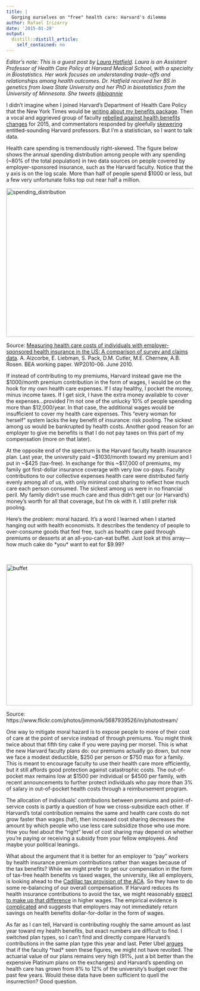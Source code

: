 ```yaml
---
title: |
  Gorging ourselves on "free" health care: Harvard's dilemma
author: Rafael Irizarry
date: '2015-01-20'
output:
  distill::distill_article:
    self_contained: no
---
```


_Editor's note: This is a guest post by [Laura Hatfield](http://www.hcp.med.harvard.edu/faculty/core/laura-hatfield-phd). Laura is an Assistant Professor of Health Care Policy at Harvard Medical School, with a specialty in Biostatistics. Her work focuses on understanding trade-offs and relationships among health outcomes. Dr. Hatfield received her BS in genetics from Iowa State University and her PhD in biostatistics from the University of Minnesota. She tweets [@bioannie](https://twitter.com/bioannie)_

I didn’t imagine when I joined Harvard’s Department of Health Care Policy that the New York Times would be [writing about my benefits package](http://www.nytimes.com/2015/01/06/us/health-care-fixes-backed-by-harvards-experts-now-roil-its-faculty.html). Then a vocal and aggrieved group of faculty [rebelled against health benefits changes](http://www.thecrimson.com/article/2014/11/12/harvards-health-benefits-unfairness/) for 2015, and commentators responded by gleefully [skewering](http://www.thefiscaltimes.com/2015/01/07/Harvards-Whiny-Profs-Could-Get-Obamacare-Bonus) entitled-sounding Harvard professors. But I’m a statistician, so I want to talk data.

Health care spending is tremendously right-skewed. The figure below shows the annual spending distribution among people with any spending (~80% of the total population) in two data sources on people covered by employer-sponsored insurance, such as the Harvard faculty. Notice that the y axis is on the log scale. More than half of people spend $1000 or less, but a few very unfortunate folks top out near half a million.

[<img class="alignnone size-full wp-image-3814" src="https://github.com/simplystats/simplystats.github.io/raw/master/wp-content/uploads/2015/01/spending_distribution.jpg" alt="spending_distribution" width="600" height="400" />](https://github.com/simplystats/simplystats.github.io/raw/master/wp-content/uploads/2015/01/spending_distribution.jpg)

Source: [Measuring health care costs of individuals with employer-sponsored health insurance in the US: A comparison of survey and claims data](https://www.bea.gov/papers/working_papers.htm). A. Aizcorbe, E. Liebman, S. Pack, D.M. Cutler, M.E. Chernew, A.B. Rosen. BEA working paper. WP2010-06. June 2010.

If instead of contributing to my premiums, Harvard instead gave me the $1000/month premium contribution in the form of wages, I would be on the hook for my own health care expenses. If I stay healthy, I pocket the money, minus income taxes. If I get sick, I have the extra money available to cover the expenses…provided I’m not one of the unlucky 10% of people spending more than $12,000/year. In that case, the additional wages would be insufficient to cover my health care expenses. This “every woman for herself” system lacks the key benefit of insurance: risk pooling. The sickest among us would be bankrupted by health costs. Another good reason for an employer to give me benefits is that I do not pay taxes on this part of my compensation (more on that later).

At the opposite end of the spectrum is the Harvard faculty health insurance plan. Last year, the university paid ~$1030/month toward my premium and I put in ~$425 (tax-free). In exchange for this ~$17,000 of premiums, my family got first-dollar insurance coverage with very low co-pays. Faculty contributions to our collective expenses health care were distributed fairly evenly among all of us, with only minimal cost sharing to reflect how much care each person consumed. The sickest among us were in no financial peril. My family didn’t use much care and thus didn’t get our (or Harvard’s) money’s worth for all that coverage, but I’m ok with it. I still prefer risk pooling.

Here’s the problem: moral hazard. It’s a word I learned when I started hanging out with health economists. It describes the tendency of people to over-consume goods that feel free, such as health care paid through premiums or desserts at an all-you-can-eat buffet. Just look at this array—how much cake do \*you\* want to eat for $9.99?

&nbsp;

[<img class="alignnone size-large wp-image-3815" src="https://github.com/simplystats/simplystats.github.io/raw/master/wp-content/uploads/2015/01/buffet-1024x768.jpg" alt="buffet" width="500" height="380" />](https://github.com/simplystats/simplystats.github.io/raw/master/wp-content/uploads/2015/01/buffet.jpg)

Source: https://www.flickr.com/photos/jimmonk/5687939526/in/photostream/

One way to mitigate moral hazard is to expose people to more of their cost of care at the point of service instead of through premiums. You might think twice about that fifth tiny cake if you were paying per morsel. This is what the new Harvard faculty plans do: our premiums actually go down, but now we face a modest deductible, $250 per person or $750 max for a family. This is meant to encourage faculty to use their health care more efficiently, but it still affords good protection against catastrophic costs. The out-of-pocket max remains low at $1500 per individual or $4500 per family, with recent announcements to further protect individuals who pay more than 3% of salary in out-of-pocket health costs through a reimbursement program.

The allocation of individuals’ contributions between premiums and point-of-service costs is partly a question of how we cross-subsidize each other. If Harvard’s total contribution remains the same and health care costs do not grow faster than wages (ha!), then increased cost sharing decreases the amount by which people who use less care subsidize those who use more. How you feel about the “right” level of cost sharing may depend on whether you’re paying or receiving a subsidy from your fellow employees. And maybe your political leanings.

What about the argument that it is better for an employer to “pay” workers by health insurance premium contributions rather than wages because of the tax benefits? While we might prefer to get our compensation in the form of tax-free health benefits vs taxed wages, the university, like all employers, is looking ahead to the [Cadillac tax provision of the ACA](http://www.forbes.com/sites/sallypipes/2014/12/01/a-cadillac-tax-for-everyone/). So they have to do some re-balancing of our overall compensation. If Harvard reduces its health insurance contributions to avoid the tax, we might reasonably [expect to make up that difference](http://www.washingtonpost.com/blogs/wonkblog/wp/2013/08/30/youre-spending-way-more-on-your-health-benefits-than-you-think/) in higher wages. The empirical evidence is [complicated](http://www.hks.harvard.edu/fs/achandr/JLE_LaborMktEffectsRisingHealthInsurancePremiums_2006.pdf) and suggests that employers may not immediately return savings on health benefits dollar-for-dollar in the form of wages.

As far as I can tell, Harvard is contributing roughly the same amount as last year toward my health benefits, but exact numbers are difficult to find. I switched plan types\footnote{into a high-deductible plan, but that’s a topic for another post!}, so I can’t find and directly compare Harvard’s contributions in the same plan type this year and last. Peter Ubel [argues](http://www.peterubel.com/health_policy/how-behavioral-economics-could-have-prevented-the-harvard-meltdown-over-healthcare-costs/) that if the faculty \*had\* seen these figures, we might not have revolted. The actuarial value of our plans remains very high (91%, just a bit better than the expensive Platinum plans on the exchanges) and Harvard’s spending on health care has grown from 8% to 12% of the university’s budget over the past few years. Would these data have been sufficient to quell the insurrection? Good question.
